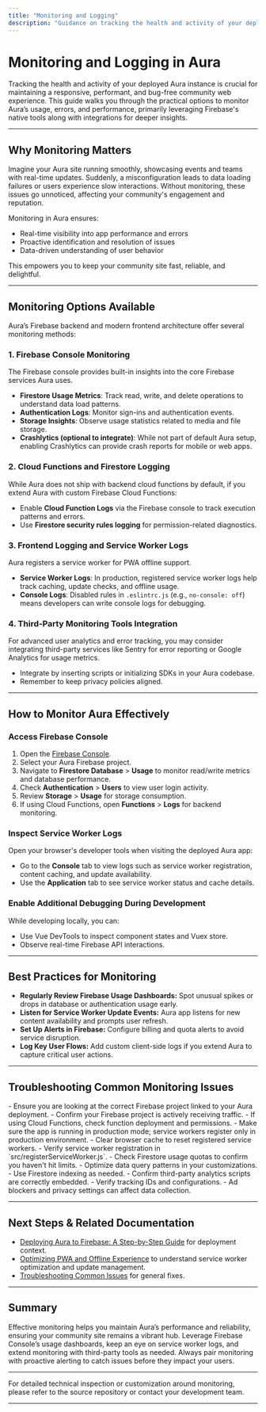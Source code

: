 ```yaml
---
title: "Monitoring and Logging"
description: "Guidance on tracking the health and activity of your deployed Aura instance. Discover options for using Firebase console, integrated logging, and third-party tools to monitor errors, performance, and usage trends."
---
```


# Monitoring and Logging in Aura

Tracking the health and activity of your deployed Aura instance is crucial for maintaining a responsive, performant, and bug-free community web experience. This guide walks you through the practical options to monitor Aura’s usage, errors, and performance, primarily leveraging Firebase's native tools along with integrations for deeper insights.

---

## Why Monitoring Matters

Imagine your Aura site running smoothly, showcasing events and teams with real-time updates. Suddenly, a misconfiguration leads to data loading failures or users experience slow interactions. Without monitoring, these issues go unnoticed, affecting your community's engagement and reputation.

Monitoring in Aura ensures:
- Real-time visibility into app performance and errors
- Proactive identification and resolution of issues
- Data-driven understanding of user behavior

This empowers you to keep your community site fast, reliable, and delightful.

---

## Monitoring Options Available

Aura’s Firebase backend and modern frontend architecture offer several monitoring methods:

### 1. Firebase Console Monitoring
The Firebase console provides built-in insights into the core Firebase services Aura uses.

- **Firestore Usage Metrics**: Track read, write, and delete operations to understand data load patterns.
- **Authentication Logs**: Monitor sign-ins and authentication events.
- **Storage Insights**: Observe usage statistics related to media and file storage.
- **Crashlytics (optional to integrate)**: While not part of default Aura setup, enabling Crashlytics can provide crash reports for mobile or web apps.

### 2. Cloud Functions and Firestore Logging
While Aura does not ship with backend cloud functions by default, if you extend Aura with custom Firebase Cloud Functions:

- Enable **Cloud Function Logs** via the Firebase console to track execution patterns and errors.
- Use **Firestore security rules logging** for permission-related diagnostics.

### 3. Frontend Logging and Service Worker Logs
Aura registers a service worker for PWA offline support.

- **Service Worker Logs**: In production, registered service worker logs help track caching, update checks, and offline usage.
- **Console Logs**: Disabled rules in `.eslintrc.js` (e.g., `no-console: off`) means developers can write console logs for debugging.

### 4. Third-Party Monitoring Tools Integration
For advanced user analytics and error tracking, you may consider integrating third-party services like Sentry for error reporting or Google Analytics for usage metrics.

- Integrate by inserting scripts or initializing SDKs in your Aura codebase.
- Remember to keep privacy policies aligned.

---

## How to Monitor Aura Effectively

### Access Firebase Console
1. Open the [Firebase Console](https://console.firebase.google.com/).
2. Select your Aura Firebase project.
3. Navigate to **Firestore Database** > **Usage** to monitor read/write metrics and database performance.
4. Check **Authentication** > **Users** to view user login activity.
5. Review **Storage** > **Usage** for storage consumption.
6. If using Cloud Functions, open **Functions** > **Logs** for backend monitoring.

### Inspect Service Worker Logs
Open your browser's developer tools when visiting the deployed Aura app:
- Go to the **Console** tab to view logs such as service worker registration, content caching, and update availability.
- Use the **Application** tab to see service worker status and cache details.

### Enable Additional Debugging During Development
While developing locally, you can:
- Use Vue DevTools to inspect component states and Vuex store.
- Observe real-time Firebase API interactions.

---

## Best Practices for Monitoring

- **Regularly Review Firebase Usage Dashboards:** Spot unusual spikes or drops in database or authentication usage early.
- **Listen for Service Worker Update Events:** Aura app listens for new content availability and prompts user refresh.
- **Set Up Alerts in Firebase:** Configure billing and quota alerts to avoid service disruption.
- **Log Key User Flows:** Add custom client-side logs if you extend Aura to capture critical user actions.

---

## Troubleshooting Common Monitoring Issues

<AccordionGroup title="Common Monitoring Challenges and Solutions">
<Accordion title="No Logs Visible in Firebase Console">
- Ensure you are looking at the correct Firebase project linked to your Aura deployment.
- Confirm your Firebase project is actively receiving traffic.
- If using Cloud Functions, check function deployment and permissions.
</Accordion>
<Accordion title="Service Worker Logs Not Appearing">
- Make sure the app is running in production mode; service workers register only in production environment.
- Clear browser cache to reset registered service workers.
- Verify service worker registration in `src/registerServiceWorker.js`.
</Accordion>
<Accordion title="Slow Firestore Reads or High Latency">
- Check Firestore usage quotas to confirm you haven't hit limits.
- Optimize data query patterns in your customizations.
- Use Firestore indexing as needed.
</Accordion>
<Accordion title="User Analytics Missing or Incomplete">
- Confirm third-party analytics scripts are correctly embedded.
- Verify tracking IDs and configurations.
- Ad blockers and privacy settings can affect data collection.
</Accordion>
</AccordionGroup>

---

## Next Steps & Related Documentation

- [Deploying Aura to Firebase: A Step-by-Step Guide](../guides/getting-started-workflows/deploying-aura-to-firebase) for deployment context.
- [Optimizing PWA and Offline Experience](../guides/advanced-customization-and-optimization/optimizing-pwa-and-offline-support) to understand service worker optimization and update management.
- [Troubleshooting Common Issues](../getting-started/troubleshooting-validation/common-issues) for general fixes.

---

## Summary
Effective monitoring helps you maintain Aura’s performance and reliability, ensuring your community site remains a vibrant hub. Leverage Firebase Console’s usage dashboards, keep an eye on service worker logs, and extend monitoring with third-party tools as needed. Always pair monitoring with proactive alerting to catch issues before they impact your users.

---

For detailed technical inspection or customization around monitoring, please refer to the source repository or contact your development team.


---